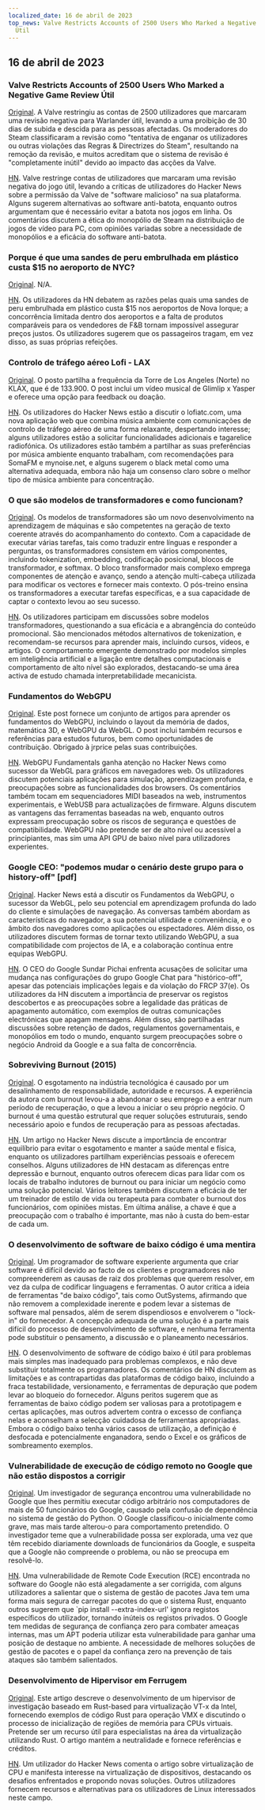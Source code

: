 ```yaml
---
localized_date: 16 de abril de 2023
top_news: Valve Restricts Accounts of 2500 Users Who Marked a Negative Game Review
  Útil
---
```




<CallToAction />

<Steps>

## 16 de abril de 2023

### Valve Restricts Accounts of 2500 Users Who Marked a Negative Game Review Útil

[Original](https://tech.slashdot.org/story/23/04/14/175246/valve-restricts-accounts-of-2500-users-who-marked-a-negative-game-review-useful).
A Valve restringiu as contas de 2500 utilizadores que marcaram uma revisão negativa para Warlander útil, levando a uma proibição de 30 dias de subida e descida para as pessoas afectadas. Os moderadores do Steam classificaram a revisão como "tentativa de enganar os utilizadores ou outras violações das Regras & Directrizes do Steam", resultando na remoção da revisão, e muitos acreditam que o sistema de revisão é "completamente inútil" devido ao impacto das acções da Valve.

[HN](http://news.ycombinator.com/item?id=35577895).
Valve restringe contas de utilizadores que marcaram uma revisão negativa do jogo útil, levando a críticas de utilizadores do Hacker News sobre a permissão da Valve de "software malicioso" na sua plataforma. Alguns sugerem alternativas ao software anti-batota, enquanto outros argumentam que é necessário evitar a batota nos jogos em linha. Os comentários discutem a ética do monopólio de Steam na distribuição de jogos de vídeo para PC, com opiniões variadas sobre a necessidade de monopólios e a eficácia do software anti-batota.

### Porque é que uma sandes de peru embrulhada em plástico custa $15 no aeroporto de NYC?

[Original](https://hellgatenyc.com/why-is-airport-turkey-sandwich-expensive).
N/A.

[HN](http://news.ycombinator.com/item?id=35580847).
Os utilizadores da HN debatem as razões pelas quais uma sandes de peru embrulhada em plástico custa $15 nos aeroportos de Nova Iorque; a concorrência limitada dentro dos aeroportos e a falta de produtos comparáveis para os vendedores de F&B tornam impossível assegurar preços justos. Os utilizadores sugerem que os passageiros tragam, em vez disso, as suas próprias refeições.

### Controlo de tráfego aéreo Lofi - LAX

[Original](https://www.lofiatc.com/?icao=KLAX).
O posto partilha a frequência da Torre de Los Angeles (Norte) no KLAX, que é de 133.900. O post inclui um vídeo musical de Glimlip x Yasper e oferece uma opção para feedback ou doação.

[HN](http://news.ycombinator.com/item?id=35583228).
Os utilizadores do Hacker News estão a discutir o lofiatc.com, uma nova aplicação web que combina música ambiente com comunicações de controlo de tráfego aéreo de uma forma relaxante, despertando interesse; alguns utilizadores estão a solicitar funcionalidades adicionais e tagarelice radiofónica. Os utilizadores estão também a partilhar as suas preferências por música ambiente enquanto trabalham, com recomendações para SomaFM e mynoise.net, e alguns sugerem o black metal como uma alternativa adequada, embora não haja um consenso claro sobre o melhor tipo de música ambiente para concentração.

### O que são modelos de transformadores e como funcionam?

[Original](https://txt.cohere.ai/what-are-transformer-models/).
Os modelos de transformadores são um novo desenvolvimento na aprendizagem de máquinas e são competentes na geração de texto coerente através do acompanhamento do contexto. Com a capacidade de executar várias tarefas, tais como traduzir entre línguas e responder a perguntas, os transformadores consistem em vários componentes, incluindo tokenization, embedding, codificação posicional, blocos de transformador, e softmax. O bloco transformador mais complexo emprega componentes de atenção e avanço, sendo a atenção multi-cabeça utilizada para modificar os vectores e fornecer mais contexto. O pós-treino ensina os transformadores a executar tarefas específicas, e a sua capacidade de captar o contexto levou ao seu sucesso.

[HN](http://news.ycombinator.com/item?id=35576918).
Os utilizadores participam em discussões sobre modelos transformadores, questionando a sua eficácia e a abrangência do conteúdo promocional. São mencionados métodos alternativos de tokenization, e recomendam-se recursos para aprender mais, incluindo cursos, vídeos, e artigos. O comportamento emergente demonstrado por modelos simples em inteligência artificial e a ligação entre detalhes computacionais e comportamento de alto nível são explorados, destacando-se uma área activa de estudo chamada interpretabilidade mecanicista.

### Fundamentos do WebGPU

[Original](https://webgpufundamentals.org/).
Este post fornece um conjunto de artigos para aprender os fundamentos do WebGPU, incluindo o layout da memória de dados, matemática 3D, e WebGPU da WebGL. O post inclui também recursos e referências para estudos futuros, bem como oportunidades de contribuição. Obrigado à jrprice pelas suas contribuições.

[HN](http://news.ycombinator.com/item?id=35579334).
WebGPU Fundamentals ganha atenção no Hacker News como sucessor da WebGL para gráficos em navegadores web. Os utilizadores discutem potenciais aplicações para simulação, aprendizagem profunda, e preocupações sobre as funcionalidades dos browsers. Os comentários também tocam em sequenciadores MIDI baseados na web, instrumentos experimentais, e WebUSB para actualizações de firmware. Alguns discutem as vantagens das ferramentas baseadas na web, enquanto outros expressam preocupação sobre os riscos de segurança e questões de compatibilidade. WebGPU não pretende ser de alto nível ou acessível a principiantes, mas sim uma API GPU de baixo nível para utilizadores experientes.

### Google CEO: "podemos mudar o cenário deste grupo para o history-off" [pdf]

[Original](https://ia601707.us.archive.org/28/items/gov.uscourts.cand.364454/gov.uscourts.cand.364454.385.0.pdf).
Hacker News está a discutir os Fundamentos da WebGPU, o sucessor da WebGL, pelo seu potencial em aprendizagem profunda do lado do cliente e simulações de navegação. As conversas também abordam as características do navegador, a sua potencial utilidade e conveniência, e o âmbito dos navegadores como aplicações ou espectadores. Além disso, os utilizadores discutem formas de tornar texto utilizando WebGPU, a sua compatibilidade com projectos de IA, e a colaboração contínua entre equipas WebGPU.

[HN](http://news.ycombinator.com/item?id=35585174).
O CEO do Google Sundar Pichai enfrenta acusações de solicitar uma mudança nas configurações do grupo Google Chat para "histórico-off", apesar das potenciais implicações legais e da violação do FRCP 37(e). Os utilizadores da HN discutem a importância de preservar os registos descobertos e as preocupações sobre a legalidade das práticas de apagamento automático, com exemplos de outras comunicações electrónicas que apagam mensagens. Além disso, são partilhadas discussões sobre retenção de dados, regulamentos governamentais, e monopólios em todo o mundo, enquanto surgem preocupações sobre o negócio Android da Google e a sua falta de concorrência.

### Sobreviving Burnout (2015)

[Original](https://lifeofaudrey.com/essays/surviving_burnout.html).
O esgotamento na indústria tecnológica é causado por um desalinhamento de responsabilidade, autoridade e recursos. A experiência da autora com burnout levou-a a abandonar o seu emprego e a entrar num período de recuperação, o que a levou a iniciar o seu próprio negócio. O burnout é uma questão estrutural que requer soluções estruturais, sendo necessário apoio e fundos de recuperação para as pessoas afectadas.

[HN](http://news.ycombinator.com/item?id=35577285).
Um artigo no Hacker News discute a importância de encontrar equilíbrio para evitar o esgotamento e manter a saúde mental e física, enquanto os utilizadores partilham experiências pessoais e oferecem conselhos. Alguns utilizadores de HN destacam as diferenças entre depressão e burnout, enquanto outros oferecem dicas para lidar com os locais de trabalho indutores de burnout ou para iniciar um negócio como uma solução potencial. Vários leitores também discutem a eficácia de ter um treinador de estilo de vida ou terapeuta para combater o burnout dos funcionários, com opiniões mistas. Em última análise, a chave é que a preocupação com o trabalho é importante, mas não à custa do bem-estar de cada um.

### O desenvolvimento de software de baixo código é uma mentira

[Original](https://jaylittle.com/post/view/2023/4/low-code-software-development-is-a-lie).
Um programador de software experiente argumenta que criar software é difícil devido ao facto de os clientes e programadores não compreenderem as causas de raiz dos problemas que querem resolver, em vez da culpa de codificar linguagens e ferramentas. O autor critica a ideia de ferramentas "de baixo código", tais como OutSystems, afirmando que não removem a complexidade inerente e podem levar a sistemas de software mal pensados, além de serem dispendiosos e envolverem o "lock-in" do fornecedor. A concepção adequada de uma solução é a parte mais difícil do processo de desenvolvimento de software, e nenhuma ferramenta pode substituir o pensamento, a discussão e o planeamento necessários.

[HN](http://news.ycombinator.com/item?id=35578240).
O desenvolvimento de software de código baixo é útil para problemas mais simples mas inadequado para problemas complexos, e não deve substituir totalmente os programadores. Os comentários de HN discutem as limitações e as contrapartidas das plataformas de código baixo, incluindo a fraca testabilidade, versionamento, e ferramentas de depuração que podem levar ao bloqueio do fornecedor. Alguns peritos sugerem que as ferramentas de baixo código podem ser valiosas para a prototipagem e certas aplicações, mas outros advertem contra o excesso de confiança nelas e aconselham a selecção cuidadosa de ferramentas apropriadas. Embora o código baixo tenha vários casos de utilização, a definição é desfocada e potencialmente enganadora, sendo o Excel e os gráficos de sombreamento exemplos.

### Vulnerabilidade de execução de código remoto no Google que não estão dispostos a corrigir

[Original](https://giraffesecurity.dev/posts/google-remote-code-execution/).
Um investigador de segurança encontrou uma vulnerabilidade no Google que lhes permitiu executar código arbitrário nos computadores de mais de 50 funcionários do Google, causado pela confusão de dependência no sistema de gestão do Python. O Google classificou-o inicialmente como grave, mas mais tarde alterou-o para comportamento pretendido. O investigador teme que a vulnerabilidade possa ser explorada, uma vez que têm recebido diariamente downloads de funcionários da Google, e suspeita que a Google não compreende o problema, ou não se preocupa em resolvê-lo.

[HN](http://news.ycombinator.com/item?id=35581532).
Uma vulnerabilidade de Remote Code Execution (RCE) encontrada no software do Google não está alegadamente a ser corrigida, com alguns utilizadores a salientar que o sistema de gestão de pacotes Java tem uma forma mais segura de carregar pacotes do que o sistema Rust, enquanto outros sugerem que `pip install --extra-index-url' ignora registos específicos do utilizador, tornando inúteis os registos privados. O Google tem medidas de segurança de confiança zero para combater ameaças internas, mas um APT poderia utilizar esta vulnerabilidade para ganhar uma posição de destaque no ambiente. A necessidade de melhores soluções de gestão de pacotes e o papel da confiança zero na prevenção de tais ataques são também salientados.

### Desenvolvimento de Hipervisor em Ferrugem

[Original](https://memn0ps.github.io/hypervisor-development-in-rust-part-1/).
Este artigo descreve o desenvolvimento de um hipervisor de investigação baseado em Rust-based para virtualização VT-x da Intel, fornecendo exemplos de código Rust para operação VMX e discutindo o processo de inicialização de regiões de memória para CPUs virtuais. Pretende ser um recurso útil para especialistas na área da virtualização utilizando Rust. O artigo mantém a neutralidade e fornece referências e créditos.

[HN](http://news.ycombinator.com/item?id=35579876).
Um utilizador do Hacker News comenta o artigo sobre virtualização de CPU e manifesta interesse na virtualização de dispositivos, destacando os desafios enfrentados e propondo novas soluções. Outros utilizadores fornecem recursos e alternativas para os utilizadores de Linux interessados neste campo.

</Steps>
